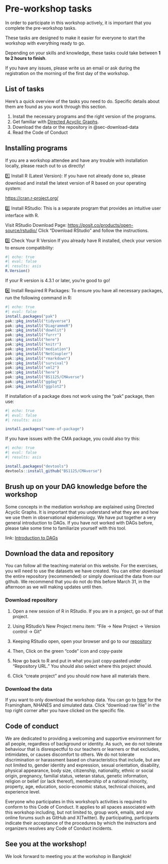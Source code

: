 # Pre-workshop tasks {#sec-pre-workshop}

In order to participate in this workshop actively, it is important that you complete the pre-workshop tasks.

These tasks are designed to make it easier for everyone to start the workshop with everything ready to go.

Depending on your skills and knowledge, these tasks could take between **1 to 2 hours to finish**.

If you have any issues, please write us an email or ask during the registration on the morning of the first day of the workshop.

## List of tasks

Here's a quick overview of the tasks you need to do. Specific details about them are found as you work through this section.

::: callout-note
1.  Install the necessary programs and the right version of the programs.
2.  Get familiar with [Directed Acyclic Graphs](/preamble/Introduction-to-DAGs.qmd).
3.  Download the data or the repository in @sec-download-data
4.  Read the Code of Conduct
:::

## Installing programs {#sec-intall-r-packages}

If you are a workshop attendee and have any trouble with installation locally, please reach out to us directly!

1️⃣ Install R (Latest Version): If you have not already done so, please download and install the latest version of R based on your operating system:

<https://cran.r-project.org/>

2️⃣ Install RStudio: This is a separate program that provides an intuitive user interface with R.

Visit RStudio Download Page: <https://posit.co/products/open-source/rstudio/> Click "Download RStudio" and follow the instructions.

3️⃣ Check Your R Version If you already have R installed, check your version to ensure compatibility:

```r
#| echo: true
#| eval: false
#| results: asis
R.Version()
```

If your R version is 4.3.1 or later, you're good to go!

4️⃣ Install Required R Packages: To ensure you have all necessary packages, run the following command in R:

```r
#| echo: true
#| eval: false
install.packages("pak")
pak::pkg_install("tidyverse")
pak::pkg_install("DiagrammeR")
pak::pkg_install("downlit")
pak::pkg_install("furrr")
pak::pkg_install("here")
pak::pkg_install("knitr")
pak::pkg_install("mediation")
pak::pkg_install("NetCoupler")
pak::pkg_install("rmarkdown")
pak::pkg_install("survival")
pak::pkg_install("xml2")
pak::pkg_install("here")
pak::pkg_install("BS1125/CMAverse")
pak::pkg_install("ggdag")
pak::pkg_install("ggplot2")
```

If installation of a package does not work using the "pak" package, then use:

```r
#| echo: true
#| eval: false
#| results: asis

install.packages("name-of-package")
```

If you have issues with the CMA package, you could also try this:

```r
#| echo: true
#| eval: false
#| results: asis

install.packages("devtools")
devtools::install_github("BS1125/CMAverse")
```

## Brush up on your DAG knowledge before the workshop

Some concepts in the mediation workshop are explained using Directed Acyclic Graphs. It is important that you understand what they are and how we use them in observational epidemiology. We have put together a very general introduction to DAGs. If you have not worked with DAGs before, please take some time to familiarize yourself with this tool.

link: [Introduction to DAGs](/preamble/Introduction-to-DAGs.qmd)

## Download the data and repository {#sec-download-data}

You can follow all the teaching material on this website. For the exercises, you will need to use the datasets we have created. You can either download the entire repository (recommended) or simply download the data from our github. We recommend that you do not do this before March 31, in the afternoon as we will making updates until then.

### Download repository

1.  Open a new session of R in RStudio. If you are in a project, go out of that project.

2.  Using RStudio's New Project menu item: "File -\> New Project -\> Version control -\> Git"

3.  Keeping RStudio open, open your browser and go to our [repository](https://github.com/steno-aarhus/mediation-analysis-course)

4.  Then, Click on the green "code" icon and copy-paste

5.  Now go back to R and put in what you just copy-pasted under "Repository URL." You should also select where this project should.

6.  Click "create project" and you should now have all materials there.

### Download the data

If you want to only download the workshop data. You can go to [here](https://github.com/steno-aarhus/mediation-analysis-course/tree/main/data) for the Framingham, NHANES and simulated data. Click "download raw file" in the top right corner after you have clicked on the specific file.

## Code of conduct {#sec-code-of-conduct}

We are dedicated to providing a welcoming and supportive environment for all people, regardless of background or identity. As such, we do not tolerate behaviour that is disrespectful to our teachers or learners or that excludes, intimidates, or causes discomfort to others. We do not tolerate discrimination or harassment based on characteristics that include, but are not limited to, gender identity and expression, sexual orientation, disability, physical appearance, body size, citizenship, nationality, ethnic or social origin, pregnancy, familial status, veteran status, genetic information, religion or belief (or lack thereof), membership of a national minority, property, age, education, socio-economic status, technical choices, and experience level.

Everyone who participates in this workshop’s activities is required to conform to this Code of Conduct. It applies to all spaces associated with this workshop including, but not limited to, group work, emails, and any online forums such as GitHub and X(Twitter). By participating, participants indicate their acceptance of the procedures by which the instructors and organizers resolves any Code of Conduct incidents.

::: callout-tip
## See you at the workshop!

We look forward to meeting you at the workshop in Bangkok!
:::
